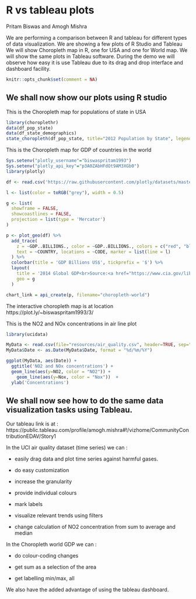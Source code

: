 # R vs tableau plots

Pritam Biswas and Amogh Mishra


We are performing a comparison between R and tableau for different types of data visualization. We are showing a few plots of R Studio and Tableau
We will show Choropleth map in R, one for USA and one for World map. We will show the same plots in Tableau software. During the demo we will observe how easy it is use Tableau due to its drag and drop interface and dashboard facility.
```{r, include=FALSE}
knitr::opts_chunk$set(comment = NA)
```
## We shall now show our plots using R studio
This is the Choropleth map for populations of state in USA
```{r message=FALSE}
library(choroplethr)
data(df_pop_state)
data(df_state_demographics)
state_choropleth(df_pop_state, title="2012 Population by State", legend="Population")
```

This is the Choropleth map for GDP of countries in the world
```{r message=FALSE}
Sys.setenv("plotly_username"="biswaspritam1993")
Sys.setenv("plotly_api_key"="p3A0ZAbHFdOt9AM3XGb0")
library(plotly)

df <- read.csv('https://raw.githubusercontent.com/plotly/datasets/master/2014_world_gdp_with_codes.csv')

l <- list(color = toRGB("grey"), width = 0.5)

g <- list(
  showframe = FALSE,
  showcoastlines = FALSE,
  projection = list(type = 'Mercator')
)

p <- plot_geo(df) %>%
  add_trace(
    z = ~GDP..BILLIONS., color = ~GDP..BILLIONS., colors = c("red", "blue", "yellow", "green"),
    text = ~COUNTRY, locations = ~CODE, marker = list(line = l)
  ) %>%
  colorbar(title = 'GDP Billions US$', tickprefix = '$') %>%
  layout(
    title = '2014 Global GDP<br>Source:<a href="https://www.cia.gov/library/publications/the-world-factbook/fields/2195.html">CIA World Factbook</a>',
    geo = g
  )

chart_link = api_create(p, filename="choropleth-world")
```

The interactive choropleth map is at location https://plot.ly/~biswaspritam1993/3/

This is the NO2 and NOx concentrations in air line plot
```{r comment=NA}
library(ucidata)

MyData <- read.csv(file="resources/air_quality.csv", header=TRUE, sep=",")
MyData$Date <- as.Date(MyData$Date, format = "%d/%m/%Y")

ggplot(MyData, aes(Date)) +
  ggtitle('NO2 and NOx concentrations') +
  geom_line(aes(y=NO2, color = "NO2")) +
    geom_line(aes(y=Nox, color = "Nox"))  +
  ylab('Concentrations')

```

## We shall now see how to do the same data visualization tasks using Tableau.

Our tableau link is at : https://public.tableau.com/profile/amogh.mishra#!/vizhome/CommunityContributionEDAV/Story1

In the UCI air quality dataset (time series) we can :

- easily drag data and plot time series against harmful gases.

- do easy customization

- increase the granularity

- provide individual colours

- mark labels

- visualize relevant trends using filters

- change calculation of NO2 concentration from sum to average and median


In the Choropleth world GDP we can :

- do colour-coding changes

- get sum as a selection of the area

- get labelling min/max, all


We also have the added advantage of using the tableau dashboard.


